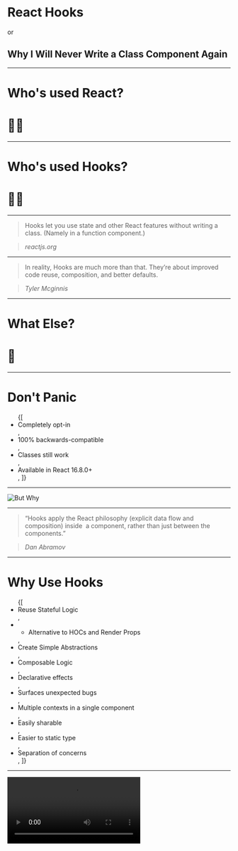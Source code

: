 
# React Hooks

or

## Why I Will Never Write a Class Component Again

---

# Who's used React?

# 🙋‍♀️

---

# Who's used Hooks?

# 🙋‍♀️

---

> Hooks let you use state and other React features without writing a class. (Namely in a function component.)

> <cite>reactjs.org</cite>

---

> In reality, Hooks are much more than that. They’re about improved code reuse, composition, and better defaults.

> <cite>Tyler Mcginnis</cite>

---

# What Else?

# 🤔

---

# Don't Panic

<ul>
  <Appear>
    {[
      <li key="opt-in">Completely opt-in</li>,
      <li key="back">100% backwards-compatible</li>,
      <li key="classes">Classes still work</li>,
      <li key="18">Available in React 16.8.0+</li>,
    ]}
  </Appear>
</ul>

---

![But Why](/but-why.gif)

---

> “Hooks apply the React philosophy
> (explicit data flow and composition) inside 
> a component, rather than just between the components.”

> <cite>Dan Abramov</cite>

---

# Why Use Hooks

<ul>
  <Appear>
    {[
      <li key="reuse-logic">Reuse Stateful Logic</li>,
      <li key="alternative">
        <ul>
          <li>Alternative to HOCs and Render Props</li>
        </ul>
      </li>,
      <li key="back">Create Simple Abstractions</li>,
      <li key="composable">Composable Logic</li>,
      <li key="decalre">Declarative effects</li>,
      <li key="bugs">Surfaces unexpected bugs</li>,
      <li key="context">Multiple contexts in a single component</li>,
      <li key="sharable">Easily sharable</li>,
      <li key="static-typing">Easier to static type</li>,
      <li>Separation of concerns</li>,
    ]}
  </Appear>
</ul>

---

<video src="/react-hooks-1.mp4" />

<div style="position: absolute; right: 0; top:50%;">(attribution: @prchdk)</div>

<Notes>
  Here's a component with a couple of pieces. It's kind of hard to see what all
  is going on here. It looks like they use a ThemeContext consumer render prop
  down here, an event listener for the window resizing, and a bit of state for
  storing the name. There's a lot of stuff going on here. I'm going to highlight
  the sections of the component that deal with those particular parts of
  functionality.
</Notes>

---

<video autoPlay src="/react-hooks-1.mp4" />

<div style="position: absolute; right: 0; top:50%;">(attribution: @prchdk)</div>

<Notes>
  Wow. You've got things mixed together all over the place. Some components
  won't look so bad, but I'm sure many complex components will look a lot worse.
  What if we were to take those disperate functions and separate them into their
  own hooks.
</Notes>

---

<video autoPlay src="/react-hooks-2.mp4" />

<div style="position: absolute; right: 0; top:50%;">(attribution: @prchdk)</div>

<Notes>
  When it comes to separation of concerns, this is where Hooks really shine.
  Instead of spreading your component state and logic between a bunch of
  disperate lifecycle methods and constructors, you can put the entire logic for
  a particular function inside a hook. Then, just include that hook. This also
  allows you to reuse the hook in other components that might need it or compose
  it with other hooks.
</Notes>

---

# What are the Hooks?

- `useState`
- `useEffect`
- `useContext`
- `useRef`
- `useReducer`
- `useMemo`
- `useCallback`

---

<iframe
  src="https://codesandbox.io/embed/agitated-worker-wc3c5?fontsize=14"
  title="Hooks Demos"
  allow="geolocation; microphone; camera; midi; vr; accelerometer; gyroscope; payment; ambient-light-sensor; encrypted-media"
  style="width:100%; height:90vh; border:0; border-radius: 4px; overflow:hidden;"
  sandbox="allow-modals allow-forms allow-popups allow-scripts allow-same-origin"
/>

---

<Split>

![class-example](/class-example.png)

<Appear>

# 🐛

</Appear>

</Split>

<Notes>
  Do you see the bug? An eagle-eyed code reviewer may have noticed a potential
  bug in the initial class based version - we're not cleaning up the
  subscription when the component unmounts.
</Notes>

---

![hook-example](/hook-example.png)

---

<Split>

![hook-example](/hook-useHook.png)

![hook-example](/hook-useHook-example.png)

</Split>

---

# Custom Hooks

- `useMediaQuery`
- `useLockBodyScroll`
- `useClickOutside`
- `useHistory` - Undo/Redo
- `useKeyPress`
- `useOnScreen`
- `useAnimate`

<cite>useHooks.com</cite>

---

# Hooks Gotchas

- "Rules of Hooks"
  - Don't call hooks inside loops, conditions, or nested functions.
  - Only call hooks from React functions.
  - <https://reactjs.org/docs/hooks-rules.html>
  - Linter rule is available
- Closures vs `this`

---

# Why Use Classes

<ul>
  <Appear>
    {[
      <li key="error boundary">Error Boundary</li>,
      <li key="alternative">
        <ul>
          <li>Or use `react-error-boundary`</li>
        </ul>
      </li>,
      <li key="wut">getSnapshotBeforeUpdate</li>,
      <li key="wat">
        <ul>
          <li>Who's ever used that?</li>
        </ul>
      </li>,
      <li key="all">
        <blockquote>
          <em>
            Our goal is for Hooks to cover all use cases for classes as soon as
            possible.
          </em>
        </blockquote>{" "}
        <cite>reactjs.org</cite>
      </li>,
    ]}
  </Appear>
</ul>

---

# Why Use Hooks

- Reuse stateful logic
- Create simple abstractions
- Composable logic
- Declarative effects
- Surfaces unexpected bugs
- Multiple contexts in a single component
- Easily Sharable
- Easier to statically type
- Separation of concerns

---

# Learn more!

<https://reactjs.org/docs/hooks-intro.html/>

<https://usehooks.com/>

<https://tylermcginnis.com/why-react-hooks/>

---

## Thanks 🙌

<https://ralexanderson.com>

<https://twitter.com/ralex1993>

<https://github.com/alexanderson1993>

<https://ralexanderson.com/decks/react-hooks/>
